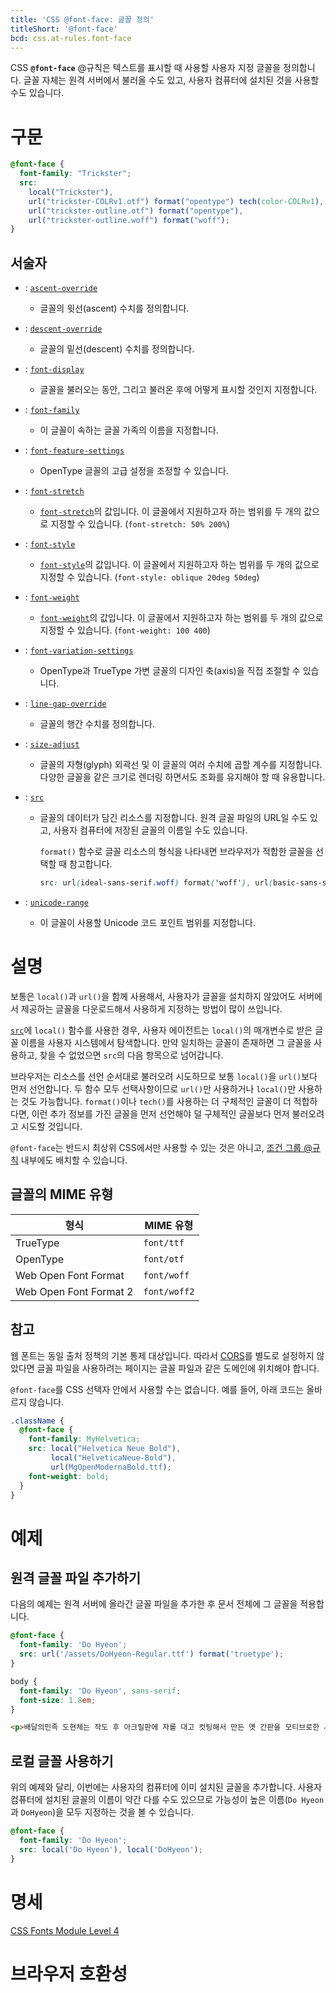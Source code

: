 ```yaml
---
title: 'CSS @font-face: 글꼴 정의'
titleShort: '@font-face'
bcd: css.at-rules.font-face
---
```


CSS **`@font-face`** @규칙은 텍스트를 표시할 때 사용할 사용자 지정 글꼴을 정의합니다. 글꼴 자체는 원격 서버에서 불러올 수도 있고, 사용자 컴퓨터에 설치된 것을 사용할 수도 있습니다.

# 구문

```css
@font-face {
  font-family: "Trickster";
  src:
    local("Trickster"),
    url("trickster-COLRv1.otf") format("opentype") tech(color-COLRv1),
    url("trickster-outline.otf") format("opentype"),
    url("trickster-outline.woff") format("woff");
}
```

## 서술자

- : [`ascent-override`]
  - 글꼴의 윗선(ascent) 수치를 정의합니다.
- : [`descent-override`]
  - 글꼴의 밑선(descent) 수치를 정의합니다.
- : [`font-display`]
  - 글꼴을 불러오는 동안, 그리고 불러온 후에 어떻게 표시할 것인지 지정합니다.
- : [`font-family`]
  - 이 글꼴이 속하는 글꼴 가족의 이름을 지정합니다.
- : [`font-feature-settings`]
  - OpenType 글꼴의 고급 설정을 조정할 수 있습니다.
- : [`font-stretch`]
  - [`font-stretch`][`font-stretch` 속성]의 값입니다. 이 글꼴에서 지원하고자 하는 범위를 두 개의 값으로 지정할 수 있습니다. (`font-stretch: 50% 200%`)
- : [`font-style`]
  - [`font-style`][`font-style` 속성]의 값입니다. 이 글꼴에서 지원하고자 하는 범위를 두 개의 값으로 지정할 수 있습니다. (`font-style: oblique 20deg 50deg`)
- : [`font-weight`]
  - [`font-weight`][`font-weight` 속성]의 값입니다. 이 글꼴에서 지원하고자 하는 범위를 두 개의 값으로 지정할 수 있습니다. (`font-weight: 100 400`)
- : [`font-variation-settings`]
  - OpenType과 TrueType 가변 글꼴의 디자인 축(axis)을 직접 조절할 수 있습니다.
- : [`line-gap-override`]
  - 글꼴의 행간 수치를 정의합니다.
- : [`size-adjust`]
  - 글꼴의 자형(glyph) 외곽선 및 이 글꼴의 여러 수치에 곱할 계수를 지정합니다. 다양한 글꼴을 같은 크기로 렌더링 하면서도 조화를 유지해야 할 때 유용합니다.
- : [`src`]

  - 글꼴의 데이터가 담긴 리소스를 지정합니다. 원격 글꼴 파일의 URL일 수도 있고, 사용자 컴퓨터에 저장된 글꼴의 이름일 수도 있습니다.

    `format()` 함수로 글꼴 리소스의 형식을 나타내면 브라우저가 적합한 글꼴을 선택할 때 참고합니다.

    ```css
    src: url(ideal-sans-serif.woff) format('woff'), url(basic-sans-serif.ttf) format('truetype');
    ```

- : [`unicode-range`]
  - 이 글꼴이 사용할 Unicode 코드 포인트 범위를 지정합니다.

# 설명

보통은 `local()`과 `url()`을 함께 사용해서, 사용자가 글꼴을 설치하지 않았어도 서버에서 제공하는 글꼴을 다운로드해서 사용하게 지정하는 방법이 많이 쓰입니다.

[`src`](#term-src)에 `local()` 함수를 사용한 경우, 사용자 에이전트는 `local()`의 매개변수로 받은 글꼴 이름을 사용자 시스템에서 탐색합니다. 만약 일치하는 글꼴이 존재하면 그 글꼴을 사용하고, 찾을 수 없었으면 `src`의 다음 항목으로 넘어갑니다.

브라우저는 리소스를 선언 순서대로 불러오려 시도하므로 보통 `local()`을 `url()`보다 먼저 선언합니다. 두 함수 모두 선택사항이므로 `url()`만 사용하거나 `local()`만 사용하는 것도 가능합니다. `format()`이나 `tech()`를 사용하는 더 구체적인 글꼴이 더 적합하다면, 이런 추가 정보를 가진 글꼴을 먼저 선언해야 덜 구체적인 글꼴보다 먼저 불러오려고 시도할 것입니다.

`@font-face`는 반드시 최상위 CSS에서만 사용할 수 있는 것은 아니고, [조건 그룹 @규칙](https://developer.mozilla.org/en-US/docs/Web/CSS/At-rule#conditional_group_rules) 내부에도 배치할 수 있습니다.

## 글꼴의 MIME 유형

| 형식                   | MIME 유형    |
| ---------------------- | ------------ |
| TrueType               | `font/ttf`   |
| OpenType               | `font/otf`   |
| Web Open Font Format   | `font/woff`  |
| Web Open Font Format 2 | `font/woff2` |

## 참고

웹 폰트는 동일 출처 정책의 기본 통제 대상입니다. 따라서 [CORS](https://developer.mozilla.org/en-US/docs/Web/HTTP/CORS)를 별도로 설정하지 않았다면 글꼴 파일을 사용하려는 페이지는 글꼴 파일과 같은 도메인에 위치해야 합니다.

`@font-face`를 CSS 선택자 안에서 사용할 수는 없습니다. 예를 들어, 아래 코드는 올바르지 않습니다.

```css variant=bad
.className {
  @font-face {
    font-family: MyHelvetica;
    src: local("Helvetica Neue Bold"),
         local("HelveticaNeue-Bold"),
         url(MgOpenModernaBold.ttf);
    font-weight: bold;
  }
}
```

# 예제

## 원격 글꼴 파일 추가하기

다음의 예제는 원격 서버에 올라간 글꼴 파일을 추가한 후 문서 전체에 그 글꼴을 적용합니다.

```css hidden name=remote
@font-face {
  font-family: 'Do Hyeon';
  src: url('/assets/DoHyeon-Regular.ttf') format('truetype');
}

body {
  font-family: 'Do Hyeon', sans-serif;
  font-size: 1.8em;
}
```

```html hidden name=remote
<p>배달의민족 도현체는 작도 후 아크릴판에 자를 대고 컷팅해서 만든 옛 간판을 모티브로한 서체입니다.</p>
```

<LiveExample name="remote" height={160} />

## 로컬 글꼴 사용하기

위의 예제와 달리, 이번에는 사용자의 컴퓨터에 이미 설치된 글꼴을 추가합니다. 사용자 컴퓨터에 설치된 글꼴의 이름이 약간 다를 수도 있으므로 가능성이 높은 이름(`Do Hyeon`과 `DoHyeon`)을 모두 지정하는 것을 볼 수 있습니다.

```css
@font-face {
  font-family: 'Do Hyeon';
  src: local('Do Hyeon'), local('DoHyeon');
}
```

# 명세

[CSS Fonts Module Level 4](https://drafts.csswg.org/css-fonts/#font-face-rule)

# 브라우저 호환성

<BrowserCompat data={props.bcd} />

[`ascent-override`]: https://developer.mozilla.org/en-US/docs/Web/CSS/@font-face/ascent-override
[`descent-override`]: https://developer.mozilla.org/en-US/docs/Web/CSS/@font-face/descent-override
[`font-display`]: ./@font-face/font-display
[`font-family`]: ./@font-face/font-family
[`font-feature-settings`]: https://developer.mozilla.org/en-US/docs/Web/CSS/@font-face/font-feature-settings
[`font-stretch`]: https://developer.mozilla.org/en-US/docs/Web/CSS/@font-face/font-stretch
[`font-stretch` 속성]: https://developer.mozilla.org/en-US/docs/Web/CSS/font-stretch
[`font-style`]: https://developer.mozilla.org/en-US/docs/Web/CSS/@font-face/font-style
[`font-style` 속성]: ./font-style
[`font-variation-settings`]: https://developer.mozilla.org/en-US/docs/Web/CSS/@font-face/font-variation-settings
[`font-weight`]: https://developer.mozilla.org/en-US/docs/Web/CSS/@font-face/font-weight
[`font-weight` 속성]: ./font-weight
[`line-gap-override`]: https://developer.mozilla.org/en-US/docs/Web/CSS/@font-face/line-gap-override
[`size-adjust`]: https://developer.mozilla.org/en-US/docs/Web/CSS/@font-face/size-adjust
[`src`]: https://developer.mozilla.org/en-US/docs/Web/CSS/@font-face/src
[`unicode-range`]: https://developer.mozilla.org/en-US/docs/Web/CSS/@font-face/unicode-range
